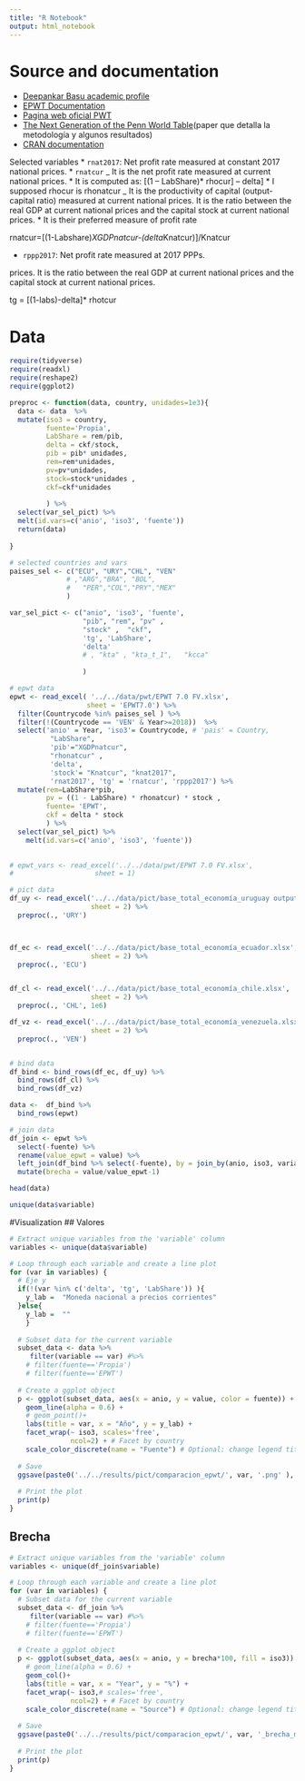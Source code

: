 ```yaml
---
title: "R Notebook"
output: html_notebook
---
```



# Source and documentation

* [Deepankar Basu academic profile](https://people.umass.edu/dbasu/data.html)
* [EPWT Documentation](https://people.umass.edu/dbasu/Data/Documentation%20EPWT%207.0.pdf)
* [Pagina web oficial PWT](https://www.rug.nl/ggdc/productivity/pwt/)
* [The Next Generation of the Penn World Table](https://www.rug.nl/ggdc/docs/the_next_generation_of_the_penn_world_table.pdf)(paper que detalla la metodología y algunos resultados)
* [CRAN documentation](https://cran.r-project.org/web/packages/pwt10/pwt10.pdf)



Selected variables
* `rnat2017`: Net profit rate measured at constant 2017 national prices.
* `rnatcur` _ It is the net profit rate measured at current national prices.
  * It is computed as: [(1 – LabShare)* rhocur] – delta]
  * I supposed rhocur is  rhonatcur _ It is the productivity of capital (output-capital ratio) measured at current national prices. It is the ratio between the real GDP at current national prices and the capital stock at current national prices.
  * It is their preferred measure of profit rate
  
  rnatcur=[(1-Labshare)*XGDPnatcur-(delta*Knatcur)]/Knatcur
  

* `rppp2017`: Net profit rate measured at 2017 PPPs.

prices. It is the ratio between the real GDP at current national prices and the capital stock at
current national prices.



tg = [(1-labs)-delta]* rhotcur


# Data


```r
require(tidyverse)
require(readxl)
require(reshape2)
require(ggplot2)
```


```r
preproc <- function(data, country, unidades=1e3){
  data <- data  %>% 
  mutate(iso3 = country,
         fuente='Propia',
         LabShare = rem/pib,
         delta = ckf/stock,
         pib = pib* unidades,
         rem=rem*unidades, 
         pv=pv*unidades,
         stock=stock*unidades ,
         ckf=ckf*unidades
         
         ) %>% 
  select(var_sel_pict) %>% 
  melt(id.vars=c('anio', 'iso3', 'fuente'))
  return(data) 
  
}
```


```r
# selected countries and vars
paises_sel <- c("ECU", "URY","CHL", "VEN"
              # ,"ARG","BRA", "BOL",
              #   "PER","COL","PRY","MEX"
              )

var_sel_pict <- c("anio", 'iso3', 'fuente',
                  "pib", "rem", "pv" ,
                  "stock" ,  "ckf",
                  'tg', 'LabShare',
                  'delta'
                  # , "kta" , "kta_t_1",   "kcca"
                    
                  )

# epwt data
epwt <- read_excel( '../../data/pwt/EPWT 7.0 FV.xlsx',
                   sheet = 'EPWT7.0') %>% 
  filter(Countrycode %in% paises_sel ) %>%
  filter(!(Countrycode == 'VEN' & Year>=2018))  %>%
  select('anio' = Year, 'iso3'= Countrycode, # 'pais' = Country,
          "LabShare",
          'pib'="XGDPnatcur",
          "rhonatcur" ,
          'delta', 
          'stock'= "Knatcur", "knat2017",
          'rnat2017', 'tg' = 'rnatcur', 'rppp2017') %>% 
  mutate(rem=LabShare*pib,
         pv = ((1 - LabShare) * rhonatcur) * stock ,
         fuente= 'EPWT',
         ckf = delta * stock
         ) %>% 
  select(var_sel_pict) %>% 
    melt(id.vars=c('anio', 'iso3', 'fuente'))

  
# epwt_vars <- read_excel('../../data/pwt/EPWT 7.0 FV.xlsx',
#                    sheet = 1)

# pict data
df_uy <- read_excel('../../data/pict/base_total_economía_uruguay output.xlsx',
                    sheet = 2) %>% 
  preproc(., 'URY')



df_ec <- read_excel('../../data/pict/base_total_economía_ecuador.xlsx',
                    sheet = 2) %>% 
  preproc(., 'ECU') 


df_cl <- read_excel('../../data/pict/base_total_economía_chile.xlsx',
                    sheet = 2) %>% 
  preproc(., 'CHL', 1e6) 

df_vz <- read_excel('../../data/pict/base_total_economía_venezuela.xlsx',
                    sheet = 2) %>% 
  preproc(., 'VEN') 


# bind data
df_bind <- bind_rows(df_ec, df_uy) %>% 
  bind_rows(df_cl) %>% 
  bind_rows(df_vz)

data <-  df_bind %>% 
  bind_rows(epwt)

# join data
df_join <- epwt %>% 
  select(-fuente) %>% 
  rename(value_epwt = value) %>% 
  left_join(df_bind %>% select(-fuente), by = join_by(anio, iso3, variable)) %>% 
  mutate(brecha = value/value_epwt-1)

head(data)
```

```r
unique(data$variable)
```


#Visualization
## Valores
```r

# Extract unique variables from the 'variable' column
variables <- unique(data$variable)

# Loop through each variable and create a line plot
for (var in variables) {
  # Eje y
  if(!(var %in% c('delta', 'tg', 'LabShare')) ){
    y_lab =  "Moneda nacional a precios corrientes"
  }else{
    y_lab =  ""
    }
  
  # Subset data for the current variable
  subset_data <- data %>%
     filter(variable == var) #%>% 
    # filter(fuente=='Propia')
    # filter(fuente=='EPWT')
  
  # Create a ggplot object
  p <- ggplot(subset_data, aes(x = anio, y = value, color = fuente)) +
    geom_line(alpha = 0.6) +
    # geom_point()+
    labs(title = var, x = "Año", y = y_lab) +
    facet_wrap(~ iso3, scales='free',
               ncol=2) + # Facet by country
    scale_color_discrete(name = "Fuente") # Optional: change legend title
  
  # Save
  ggsave(paste0('../../results/pict/comparacion_epwt/', var, '.png' ), plot = p)
  
  # Print the plot
  print(p)
}

```

## Brecha

```r

# Extract unique variables from the 'variable' column
variables <- unique(df_join$variable)

# Loop through each variable and create a line plot
for (var in variables) {
  # Subset data for the current variable
  subset_data <- df_join %>%
     filter(variable == var) #%>% 
    # filter(fuente=='Propia')
    # filter(fuente=='EPWT')
  
  # Create a ggplot object
  p <- ggplot(subset_data, aes(x = anio, y = brecha*100, fill = iso3)) +
    # geom_line(alpha = 0.6) +
    geom_col()+
    labs(title = var, x = "Year", y = "%") +
    facet_wrap(~ iso3,# scales='free',
               ncol=2) + # Facet by country
    scale_color_discrete(name = "Source") # Optional: change legend title
  
  # Save
  ggsave(paste0('../../results/pict/comparacion_epwt/', var, '_brecha_misma_escala.png' ), plot = p)
  
  # Print the plot
  print(p)
}

```



